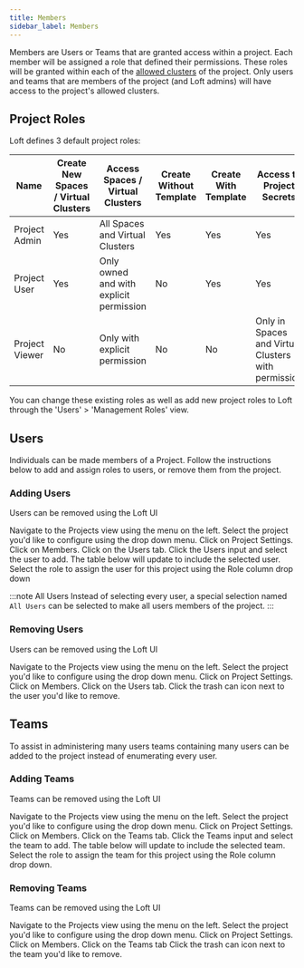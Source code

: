 ```yaml
---
title: Members
sidebar_label: Members
---
```



Members are Users or Teams that are granted access within a project. Each member will be assigned a role that
defined their permissions. These roles will be granted within each of the [allowed clusters](clusters) of the
project. Only users and teams that are members of the project (and Loft admins) will have access to the project's
allowed clusters.


## Project Roles

Loft defines 3 default project roles:

| Name           | Create New Spaces / Virtual Clusters | Access Spaces / Virtual Clusters        | Create Without Template | Create With Template | Access to Project Secrets                           |
|----------------|--------------------------------------|-----------------------------------------|-------------------------|----------------------|-----------------------------------------------------|
| Project Admin  | Yes                                  | All Spaces and Virtual Clusters         | Yes                     | Yes                  | Yes                                                 |
| Project User   | Yes                                  | Only owned and with explicit permission | No                      | Yes                  | Yes                                                 |
| Project Viewer | No                                   | Only with explicit permission           | No                      | No                   | Only in Spaces and Virtual Clusters with permission |

You can change these existing roles as well as add new project roles to Loft through the 'Users' > 'Management Roles' view.

## Users

Individuals can be made members of a Project. Follow the instructions below to add and assign roles to users, or
remove them from the project.


### Adding Users

Users can be removed using the Loft UI

<Flow id="project-add-user">
    <Step>
        Navigate to the <NavStep>Projects</NavStep> view using the menu on the left.
    </Step>
    <Step>
        Select the project you'd like to configure using the drop down menu.
    </Step>
    <Step>
        Click on <NavStep>Project Settings</NavStep>.
    </Step>
    <Step>
        Click on <NavStep>Members</NavStep>.
    </Step>
    <Step>
        Click on the <NavStep>Users</NavStep> tab.
    </Step>
    <Step>
        Click the <Label>Users</Label> input and select the user to add. The table below will update to include the selected user.
    </Step>
    <Step>
        Select the role to assign the user for this project using the <Label>Role</Label> column drop down
    </Step>
</Flow>

:::note All Users
Instead of selecting every user, a special selection named `All Users` can be selected to make all users members of
the project.
:::


### Removing Users

Users can be removed using the Loft UI

<Flow id="project-remove-user">
    <Step>
        Navigate to the <NavStep>Projects</NavStep> view using the menu on the left.
    </Step>
    <Step>
        Select the project you'd like to configure using the drop down menu.
    </Step>
    <Step>
        Click on <NavStep>Project Settings</NavStep>.
    </Step>
    <Step>
        Click on <NavStep>Members</NavStep>.
    </Step>
    <Step>
        Click on the <NavStep>Users</NavStep> tab.
    </Step>
    <Step>
        Click the trash can icon next to the user you'd like to remove.
    </Step>
</Flow>


## Teams

To assist in administering many users teams containing many users can be added to the project instead of
enumerating every user.


### Adding Teams

Teams can be removed using the Loft UI


<Flow id="project-add-team">
    <Step>
        Navigate to the <NavStep>Projects</NavStep> view using the menu on the left.
    </Step>
    <Step>
        Select the project you'd like to configure using the drop down menu.
    </Step>
    <Step>
        Click on <NavStep>Project Settings</NavStep>.
    </Step>
    <Step>
        Click on <NavStep>Members</NavStep>.
    </Step>
    <Step>
        Click on the <NavStep>Teams</NavStep> tab.
    </Step>
    <Step>
        Click the <Label>Teams</Label> input and select the team to add. The table below will update to include the
        selected team.
    </Step>
    <Step>
        Select the role to assign the team for this project using the <Label>Role</Label> column drop down.
    </Step>
</Flow>


### Removing Teams

Teams can be removed using the Loft UI

<Flow id="project-remove-team">
    <Step>
        Navigate to the <NavStep>Projects</NavStep> view using the menu on the left.
    </Step>
    <Step>
        Select the project you'd like to configure using the drop down menu.
    </Step>
    <Step>
        Click on <NavStep>Project Settings</NavStep>.
    </Step>
    <Step>
        Click on <NavStep>Members</NavStep>.
    </Step>
    <Step>
        Click on the <NavStep>Teams</NavStep> tab
    </Step>
    <Step>
        Click the trash can icon next to the team you'd like to remove.
    </Step>
</Flow>
